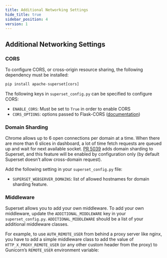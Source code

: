 ```yaml
---
title: Additional Networking Settings
hide_title: true
sidebar_position: 4
version: 1
---
```


## Additional Networking Settings

### CORS

To configure CORS, or cross-origin resource sharing, the following dependency must be installed:

```python
pip install apache-superset[cors]
```

The following keys in `superset_config.py` can be specified to configure CORS:

- `ENABLE_CORS`: Must be set to `True` in order to enable CORS
- `CORS_OPTIONS`: options passed to Flask-CORS
  ([documentation](https://flask-cors.corydolphin.com/en/latest/api.html#extension))

### Domain Sharding

Chrome allows up to 6 open connections per domain at a time. When there are more than 6 slices in
dashboard, a lot of time fetch requests are queued up and wait for next available socket.
[PR 5039](https://github.com/apache/superset/pull/5039) adds domain sharding to Superset,
and this feature will be enabled by configuration only (by default Superset doesn’t allow
cross-domain request).

Add the following setting in your `superset_config.py` file:

- `SUPERSET_WEBSERVER_DOMAINS`: list of allowed hostnames for domain sharding feature.

### Middleware

Superset allows you to add your own middleware. To add your own middleware, update the
`ADDITIONAL_MIDDLEWARE` key in your `superset_config.py`. `ADDITIONAL_MIDDLEWARE` should be a list
of your additional middleware classes.

For example, to use `AUTH_REMOTE_USER` from behind a proxy server like nginx, you have to add a
simple middleware class to add the value of `HTTP_X_PROXY_REMOTE_USER` (or any other custom header
from the proxy) to Gunicorn’s `REMOTE_USER` environment variable:
